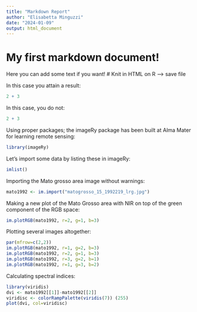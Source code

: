 ```yaml
---
title: "Markdown Report"
author: "Elisabetta Minguzzi"
date: "2024-01-09"
output: html_document
---
```


# My first markdown document!

Here you can add some text if you want!
# Knit in HTML on R --> save file

In this case you attain a result:
```r
2 + 3
```

In this case, you do not:
```r
2 + 3
```

Using proper packages; the imageRy package has been built at Alma Mater for learning remote sensing:
```r
library(imageRy)
```

Let's import some data by listing these in imageRy:
```r
imlist()
```


Importing the Mato grosso area image without warnings: 
```r
mato1992 <- im.import("matogrosso_15_1992219_lrg.jpg")
```

Making a new plot of the Mato Grosso area with NIR on top of the green component of the RGB space: 
```r
im.plotRGB(mato1992, r=2, g=1, b=3)
```

Plotting several images altogether: 
```r
par(mfrow=c(2,2))
im.plotRGB(mato1992, r=1, g=2, b=3)
im.plotRGB(mato1992, r=2, g=1, b=3)
im.plotRGB(mato1992, r=3, g=2, b=1)
im.plotRGB(mato1992, r=1, g=3, b=2)
```

Calculating spectral indices: 
```r
library(viridis)
dvi <- mato1992[[1]]-mato1992[[2]]
viridisc <- colorRampPalette(viridis(7)) (255)
plot(dvi, col=viridisc)
```
